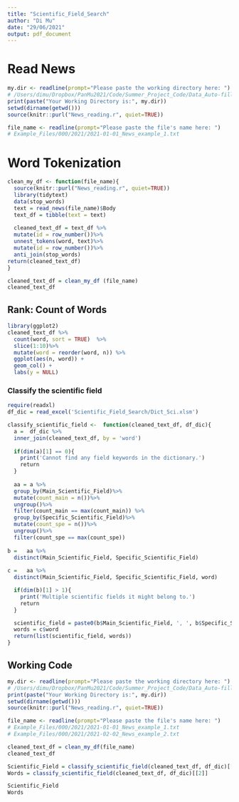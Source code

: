 ```yaml
---
title: "Scientific_Field_Search"
author: "Di Mu"
date: "29/06/2021"
output: pdf_document
---
```


# Read News
```r
my.dir <- readline(prompt="Please paste the working directory here: ")
# /Users/dimu/Dropbox/PanMu2021/Code/Summer_Project_Code/Data_Auto-filling
print(paste("Your Working Directory is:", my.dir))
setwd(dirname(getwd()))
source(knitr::purl("News_reading.r", quiet=TRUE))

```


```r
file_name <- readline(prompt="Please paste the file's name here: ")
# Example_Files/000/2021/2021-01-01_News_example_1.txt
```


# Word Tokenization

```r
clean_my_df <- function(file_name){
  source(knitr::purl("News_reading.r", quiet=TRUE))
  library(tidytext)
  data(stop_words)
  text = read_news(file_name)$Body
  text_df = tibble(text = text)
  
  cleaned_text_df = text_df %>%
  mutate(id = row_number())%>%
  unnest_tokens(word, text)%>%
  mutate(id = row_number())%>%
  anti_join(stop_words)
return(cleaned_text_df)
}

cleaned_text_df = clean_my_df (file_name)
cleaned_text_df
```

## Rank: Count of Words

```r
library(ggplot2)
cleaned_text_df %>%
  count(word, sort = TRUE)  %>%
  slice(1:10)%>%
  mutate(word = reorder(word, n)) %>%
  ggplot(aes(n, word)) +
  geom_col() +
  labs(y = NULL)
```

### Classify the scientific field
```r
require(readxl)
df_dic = read_excel('Scientific_Field_Search/Dict_Sci.xlsm')
```

```r
classify_scientific_field <-  function(cleaned_text_df, df_dic){
  a =  df_dic %>%
  inner_join(cleaned_text_df, by = 'word')
 
  if(dim(a)[1] == 0){
    print('Cannot find any field keywords in the dictionary.')
    return
  }
 
  aa = a %>%
  group_by(Main_Scientific_Field)%>%
  mutate(count_main = n())%>%
  ungroup()%>%
  filter(count_main == max(count_main)) %>%
  group_by(Specific_Scientific_Field)%>%
  mutate(count_spe = n())%>%
  ungroup()%>%
  filter(count_spe == max(count_spe))
  
b =   aa %>%
  distinct(Main_Scientific_Field, Specific_Scientific_Field)
  
c =   aa %>%
  distinct(Main_Scientific_Field, Specific_Scientific_Field, word)

  if(dim(b)[1] > 1){
    print('Multiple scientific fields it might belong to.')
    return
  }

  scientific_field = paste0(b$Main_Scientific_Field, ', ', b$Specific_Scientific_Field) 
  words = c$word
  return(list(scientific_field, words))
}

```

## Working Code

```r
my.dir <- readline(prompt="Please paste the working directory here: ")
# /Users/dimu/Dropbox/PanMu2021/Code/Summer_Project_Code/Data_Auto-filling
print(paste("Your Working Directory is:", my.dir))
setwd(dirname(getwd()))
source(knitr::purl("News_reading.r", quiet=TRUE))

file_name <- readline(prompt="Please paste the file's name here: ")
# Example_Files/000/2021/2021-01-01_News_example_1.txt
# Example_Files/000/2021/2021-02-02_News_example_2.txt

cleaned_text_df = clean_my_df(file_name)
cleaned_text_df

Scientific_Field = classify_scientific_field(cleaned_text_df, df_dic)[[1]]
Words = classify_scientific_field(cleaned_text_df, df_dic)[[2]]

Scientific_Field
Words
```

